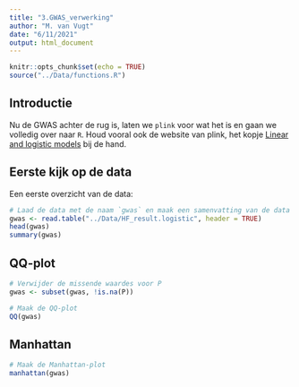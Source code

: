 ```yaml
---
title: "3.GWAS_verwerking"
author: "M. van Vugt"
date: "6/11/2021"
output: html_document
---
```


```r
knitr::opts_chunk$set(echo = TRUE)
source("../Data/functions.R")
```

## Introductie

Nu de GWAS achter de rug is, laten we `plink` voor wat het is en gaan we volledig over naar `R`. 
Houd vooral ook de website van plink, het kopje [Linear and logistic models](http://zzz.bwh.harvard.edu/plink/anal.shtml#glm) bij de hand.

## Eerste kijk op de data

Een eerste overzicht van de data:
```r
# Laad de data met de naam `gwas` en maak een samenvatting van de data zoals je eerder ook gedaan hebt.
gwas <- read.table("../Data/HF_result.logistic", header = TRUE)
head(gwas)
summary(gwas)
```

## QQ-plot

```r
# Verwijder de missende waardes voor P
gwas <- subset(gwas, !is.na(P))

# Maak de QQ-plot
QQ(gwas)
```

## Manhattan

```r
# Maak de Manhattan-plot
manhattan(gwas)
```
